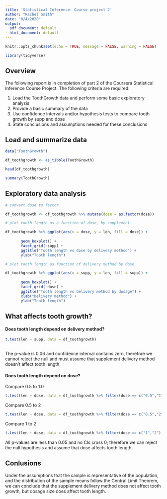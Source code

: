 ```yaml
---
title: 'Statistical Inference: Course project 2'
author: "Rachel Smith"
date: "8/4/2020"
output:
  pdf_document: default
  html_document: default
---
```


```r

knitr::opts_chunk$set(echo = TRUE, message = FALSE, warning = FALSE)

library(tidyverse)

```

## Overview

The following report is in completion of part 2 of the Coursera Statistical Inference Course Project. The following criteria are required:

1. Load the ToothGrowth data and perform some basic exploratory analysis
2. Provide a basic summary of the data
3. Use confidence intervals and/or hypothesis tests to compare tooth growth by supp and dose
4. State conclusions and assumptions needed for these conclusions

## Load and summarize data

```r

data("ToothGrowth")

df_toothgrowth <- as_tibble(ToothGrowth)

head(df_toothgrowth)

```
```r

summary(ToothGrowth)

```

## Exploratory data analysis

```r

# convert dose to factor

df_toothgrowth <- df_toothgrowth %>% mutate(dose = as.factor(dose))

# plot tooth length as a function of dose, by supplement

df_toothgrowth %>% ggplot(aes(x = dose, y = len, fill = dose)) +
       
       geom_boxplot() +
       facet_grid(~supp) +
       ggtitle("Tooth length vs dose by delivery method") + 
       ylab("Tooth length")

```

```r

# plot tooth length as function of delivery method by dose

df_toothgrowth %>% ggplot(aes(x = supp, y = len, fill = supp)) +
       
       geom_boxplot() +
       facet_grid(~dose) +
       ggtitle("Tooth length vs delivery method by dosage") + 
       xlab("Delivery method") +
       ylab("Tooth length")


```

## What affects tooth growth?

#### Does tooth length depend on delivery method?

```r

t.test(len ~ supp, data = df_toothgrowth) 
      
```

The p-value is 0.06 and confidence interval contains zero, therefore we cannot reject the null and must assume that supplement delivery method doesn't affect tooth length.

#### Does tooth length depend on dose?


Compare 0.5 to 1.0
```r

t.test(len ~ dose, data = df_toothgrowth %>% filter(dose == c("0.5","1")))

```

Compare 0.5 to 2
```r

t.test(len ~ dose, data = df_toothgrowth %>% filter(dose == c("0.5","2")))

```

Compare 1 to 2
```r

t.test(len ~ dose, data = df_toothgrowth %>% filter(dose == c("1","2")))

```

All p-values are less than 0.05 and no CIs cross 0; therefore we can reject the null hypothesis and assume that dose affects tooth length.

## Conlusions

Under the assumptions that the sample is representative of the population, and the distribution of the sample means follow the Central Limit Theorem, we can conclude that the supplement delivery method does not affect tooth growth, but dosage size does affect tooth length.


















